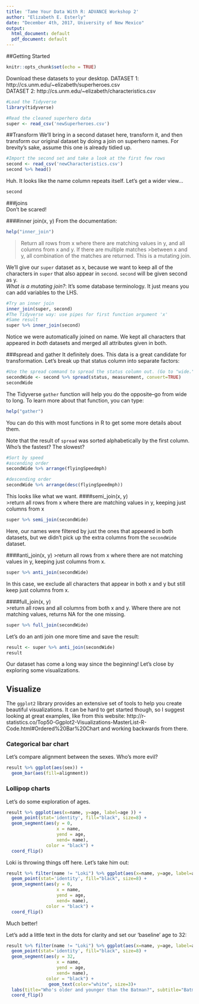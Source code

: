 ```yaml
---
title: 'Tame Your Data With R: ADVANCE Workshop 2'
author: "Elizabeth E. Esterly"
date: "December 4th, 2017, University of New Mexico"
output:
  html_document: default
  pdf_document: default
---
```

##Getting Started
```r
knitr::opts_chunk$set(echo = TRUE)
```
Download these datasets to your desktop.
DATASET 1: http://cs.unm.edu/~elizabeth/superheroes.csv  
DATASET 2: http://cs.unm.edu/~elizabeth/characteristics.csv  

```r
#Load the Tidyverse
library(tidyverse)
```
```r
#Read the cleaned superhero data
super <- read_csv('newSuperheroes.csv') 
```


##Transform
We'll bring in a second dataset here, transform it, and then transform our original dataset by doing a join on superhero names. For brevity's sake, assume this one is already tidied up. 
```r
#Import the second set and take a look at the first few rows
second <- read_csv('newCharacteristics.csv')
second %>% head()
```
Huh. It looks like the name column repeats itself. Let's get a wider view...
```r
second
```

###joins  
Don't be scared!  

####inner join(x, y)
From the documentation:
```r
help("inner_join")
```
>Return all rows from x where there are matching values in y, and all columns from x and y. If there are multiple matches >between x and y, all combination of the matches are returned. This is a mutating join.

We'll give our `super` dataset as x, because we want to keep all of the characters in `super` that also appear in `second`. `second` will be given second as y.  
*What is a mutating join?*: It's some database terminology. It just means you can add variables to the LHS.
```r
#Try an inner join
inner_join(super, second)
#The Tidyverse way: use pipes for first function argument 'x'
#Same result
super %>% inner_join(second)
```
Notice we were automatically joined on name. We kept all characters that appeared in *both* datasets and merged all attributes given in both.

###spread and gather
It definitely does. This data is a great candidate for transformation. Let's break up that status column into separate factors:
```r
#Use the spread command to spread the status column out. (Go to "wide.")
secondWide <- second %>% spread(status, measurement, convert=TRUE)
secondWide
```

The Tidyverse `gather` function will help you do the opposite--go from wide to long. To learn more about that function, you can type:
```r
help("gather")
```
You can do this with most functions in R to get some more details about them.

Note that the result of `spread` was sorted alphabetically by the first column.
Who's the fastest? The slowest?
```r
#Sort by speed
#ascending order
secondWide %>% arrange(flyingSpeedmph)

#descending order
secondWide %>% arrange(desc(flyingSpeedmph))

```

This looks like what we want. 
####semi_join(x, y)  
>return all rows from x where there are matching values in y, keeping just columns from x
```r
super %>% semi_join(secondWide)
```
Here, our names were filtered by just the ones that appeared in both datasets, but we didn't pick up the extra columns from the `secondWide` dataset.

####anti_join(x, y)
>return all rows from x where there are not matching values in y, keeping just columns from x.
```r
super %>% anti_join(secondWide)
```
In this case, we exclude all characters that appear in both x and y but still keep just columns from x.  

####full_join(x, y)  
>return all rows and all columns from both x and y. Where there are not matching values, returns NA for the one missing.
```r
super %>% full_join(secondWide)
```
Let's do an anti join one more time and save the result:
```r
result <- super %>% anti_join(secondWide)
result
```
Our dataset has come a long way since the beginning! Let's close by exploring some visualizations.


## Visualize

The `ggplot2` library provides an extensive set of tools to help you create beautiful visualizations. It can be hard to get started though, so I suggest looking at great examples, like from this website:
http://r-statistics.co/Top50-Ggplot2-Visualizations-MasterList-R-Code.html#Ordered%20Bar%20Chart
and working backwards from there.  

### Categorical bar chart
Let's compare alignment between the sexes.
Who's more evil?
 
```r
result %>% ggplot(aes(sex)) +
  geom_bar(aes(fill=alignment)) 
```

### Lollipop charts
Let's do some exploration of ages.
```r
result %>% ggplot(aes(x=name, y=age, label=age )) + 
  geom_point(stat='identity', fill="black", size=8) +
  geom_segment(aes(y = 0, 
                   x = name, 
                   yend = age, 
                   xend= name), 
               color = "black") +
  coord_flip()
```
Loki is throwing things off here. Let's take him out:  
```r
result %>% filter(name != "Loki") %>% ggplot(aes(x=name, y=age, label=age )) + 
  geom_point(stat='identity', fill="black", size=8) +
  geom_segment(aes(y = 0, 
                   x = name, 
                   yend = age, 
                   xend= name), 
               color = "black") +
  coord_flip()
```
Much better!

Let's add a little text in the dots for clarity and set our 'baseline' age to 32:
```r
result %>% filter(name != "Loki") %>% ggplot(aes(x=name, y=age, label=age )) + 
  geom_point(stat='identity', fill="black", size=8) +
  geom_segment(aes(y = 32, 
                   x = name, 
                   yend = age, 
                   xend= name), 
               color = "black") +
                geom_text(color="white", size=3)+
  labs(title="Who's older and younger than the Batman?", subtitle="Batman is 32")+
  coord_flip()
```